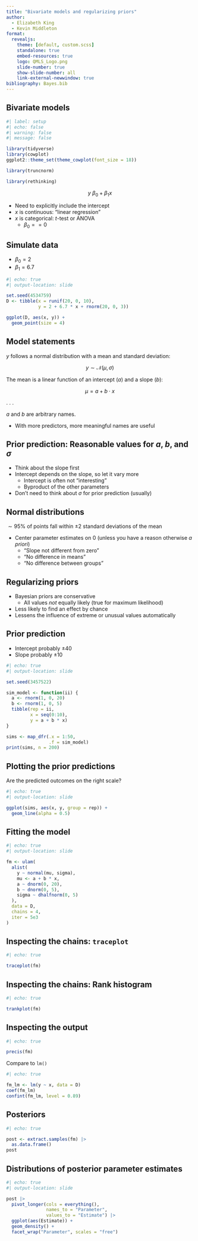 ```yaml
---
title: "Bivariate models and regularizing priors"
author:
  - Elizabeth King
  - Kevin Middleton
format:
  revealjs:
    theme: [default, custom.scss]
    standalone: true
    embed-resources: true
    logo: QMLS_Logo.png
    slide-number: true
    show-slide-number: all
    link-external-newwindow: true
bibliography: Bayes.bib
---
```


## Bivariate models


```r
#| label: setup
#| echo: false
#| warning: false
#| message: false

library(tidyverse)
library(cowplot)
ggplot2::theme_set(theme_cowplot(font_size = 18))

library(truncnorm)

library(rethinking)
```

$$y ~ \beta_0 + \beta_1 x$$

- Need to explicitly include the intercept
- $x$ is continuous: "linear regression"
- $x$ is categorical: $t$-test or ANOVA
  - $\beta_0 == 0$


## Simulate data

- $\beta_0 = 2$
- $\beta_1 = 6.7$

```r
#| echo: true
#| output-location: slide

set.seed(4534759)
D <- tibble(x = runif(20, 0, 10),
            y = 2 + 6.7 * x + rnorm(20, 0, 3))

ggplot(D, aes(x, y)) +
  geom_point(size = 4)
```


## Model statements

$y$ follows a normal distribution with a mean and standard deviation:

$$y \sim  \mathcal{N}(\mu, \sigma)$$

The mean is a linear function of an intercept ($a$) and a slope ($b$):

$$\mu =  a + b \cdot x$$

. . .

$a$ and $b$ are arbitrary names.

- With more predictors, more meaningful names are useful


## Prior prediction: Reasonable values for $a$, $b$, and $\sigma$

- Think about the slope first
- Intercept depends on the slope, so let it vary more
  - Intercept is often not "interesting"
  - Byproduct of the other parameters
- Don't need to think about $\sigma$ for prior prediction (usually)


## Normal distributions

$\sim 95\%$ of points fall within $\pm 2$ standard deviations of the mean

- Center parameter estimates on 0 (unless you have a reason otherwise *a priori*)
  - "Slope not different from zero"
  - "No difference in means"
  - "No difference between groups"


## Regularizing priors

- Bayesian priors are conservative
  - All values *not* equally likely (true for maximum likelihood)
- Less likely to find an effect by chance
- Lessens the influence of extreme or unusual values automatically


## Prior prediction

- Intercept probably $\pm 40$
- Slope probably $\pm 10$

```r
#| echo: true
#| output-location: slide

set.seed(3457522)

sim_model <- function(ii) {
  a <- rnorm(1, 0, 20)
  b <- rnorm(1, 0, 5)
  tibble(rep = ii,
         x = seq(0:10),
         y = a + b * x)
}

sims <- map_dfr(.x = 1:50,
                .f = sim_model)
print(sims, n = 200)
```


## Plotting the prior predictions

Are the predicted outcomes on the right scale?

```r
#| echo: true
#| output-location: slide

ggplot(sims, aes(x, y, group = rep)) +
  geom_line(alpha = 0.5)
```


## Fitting the model

```r
#| echo: true
#| output-location: slide

fm <- ulam(
  alist(
    y ~ normal(mu, sigma),
    mu <- a + b * x,
    a ~ dnorm(0, 20),
    b ~ dnorm(0, 5),
    sigma ~ dhalfnorm(0, 5)
  ),
  data = D,
  chains = 4,
  iter = 5e3
)
```


## Inspecting the chains: `traceplot`

```r
#| echo: true

traceplot(fm)
```


## Inspecting the chains: Rank histogram

```r
#| echo: true

trankplot(fm)
```


## Inspecting the output

```r
#| echo: true

precis(fm)
```

Compare to `lm()`

```r
#| echo: true

fm_lm <- lm(y ~ x, data = D)
coef(fm_lm)
confint(fm_lm, level = 0.89)
```


## Posteriors

```r
#| echo: true

post <- extract.samples(fm) |> 
  as.data.frame()
post
```


## Distributions of posterior parameter estimates

```r
#| echo: true
#| output-location: slide

post |> 
  pivot_longer(cols = everything(),
               names_to = "Parameter",
               values_to = "Estimate") |> 
  ggplot(aes(Estimate)) +
  geom_density() +
  facet_wrap("Parameter", scales = "free")
```

